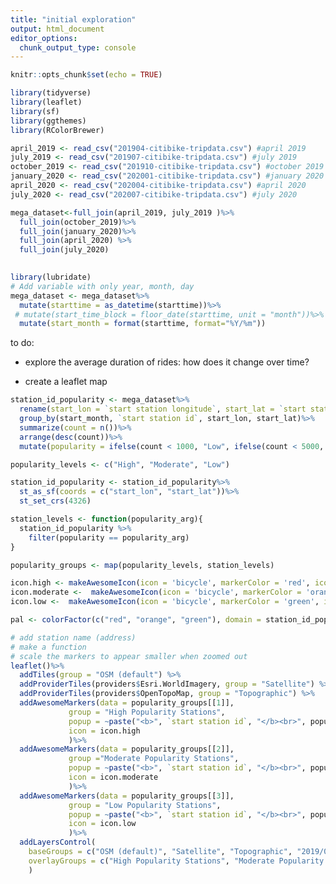 ```yaml
---
title: "initial exploration"
output: html_document
editor_options: 
  chunk_output_type: console
---
```


```r
knitr::opts_chunk$set(echo = TRUE)
```

```r
library(tidyverse)
library(leaflet)
library(sf)
library(ggthemes)
library(RColorBrewer)
```




```r
april_2019 <- read_csv("201904-citibike-tripdata.csv") #april 2019
july_2019 <- read_csv("201907-citibike-tripdata.csv") #july 2019
october_2019 <- read_csv("201910-citibike-tripdata.csv") #october 2019
january_2020 <- read_csv("202001-citibike-tripdata.csv") #january 2020
april_2020 <- read_csv("202004-citibike-tripdata.csv") #april 2020
july_2020 <- read_csv("202007-citibike-tripdata.csv") #july 2020
```


```r
mega_dataset<-full_join(april_2019, july_2019 )%>%
  full_join(october_2019)%>%
  full_join(january_2020)%>%
  full_join(april_2020) %>% 
  full_join(july_2020)
  
```

```r
library(lubridate)
# Add variable with only year, month, day
mega_dataset <- mega_dataset%>%
  mutate(starttime = as_datetime(starttime))%>%
 # mutate(start_time_block = floor_date(starttime, unit = "month"))%>%
  mutate(start_month = format(starttime, format="%Y/%m"))
```

to do: 

- explore the average duration of rides: how does it change over time?

- create a leaflet map

```r
station_id_popularity <- mega_dataset%>%
  rename(start_lon = `start station longitude`, start_lat = `start station latitude`)%>%
  group_by(start_month, `start station id`, start_lon, start_lat)%>%
  summarize(count = n())%>%
  arrange(desc(count))%>%
  mutate(popularity = ifelse(count < 1000, "Low", ifelse(count < 5000, "Moderate", "High")))
```


```r
popularity_levels <- c("High", "Moderate", "Low")

station_id_popularity <- station_id_popularity%>%
  st_as_sf(coords = c("start_lon", "start_lat"))%>%
  st_set_crs(4326)

station_levels <- function(popularity_arg){
  station_id_popularity %>%
    filter(popularity == popularity_arg)
}

popularity_groups <- map(popularity_levels, station_levels)

```


```r
icon.high <- makeAwesomeIcon(icon = 'bicycle', markerColor = 'red', iconColor = 'black', library = "fa")
icon.moderate <-  makeAwesomeIcon(icon = 'bicycle', markerColor = 'orange', iconColor = 'black', library = "fa")
icon.low <-  makeAwesomeIcon(icon = 'bicycle', markerColor = 'green', iconColor = 'black', library = "fa")

pal <- colorFactor(c("red", "orange", "green"), domain = station_id_popularity$popularity)

# add station name (address)
# make a function 
# scale the markers to appear smaller when zoomed out
leaflet()%>%
  addTiles(group = "OSM (default") %>%
  addProviderTiles(providers$Esri.WorldImagery, group = "Satellite") %>%
  addProviderTiles(providers$OpenTopoMap, group = "Topographic") %>%
  addAwesomeMarkers(data = popularity_groups[[1]],
             group = "High Popularity Stations",
             popup = ~paste("<b>", `start station id`, "</b><br>", popularity, "popularity", "</b><br>", "count", count),
             icon = icon.high
             )%>%
  addAwesomeMarkers(data = popularity_groups[[2]],
             group ="Moderate Popularity Stations",
             popup = ~paste("<b>", `start station id`, "</b><br>", popularity, "popularity", "</b><br>", "count", count),
             icon = icon.moderate
             )%>%
  addAwesomeMarkers(data = popularity_groups[[3]],
             group = "Low Popularity Stations",
             popup = ~paste("<b>", `start station id`, "</b><br>", popularity, "popularity", "</b><br>", "count", count),
             icon = icon.low
             )%>%
  addLayersControl(
    baseGroups = c("OSM (default)", "Satellite", "Topographic", "2019/04", "2019/07", "2019/10", "2020/01", "2020/04", "2020/07"),
    overlayGroups = c("High Popularity Stations", "Moderate Popularity Stations", "Low Popularity Stations")
    )
```







